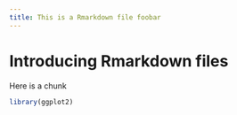 ```yaml
---
title: This is a Rmarkdown file foobar
---
```


# Introducing Rmarkdown files

Here is a chunk

```r
library(ggplot2)
```

